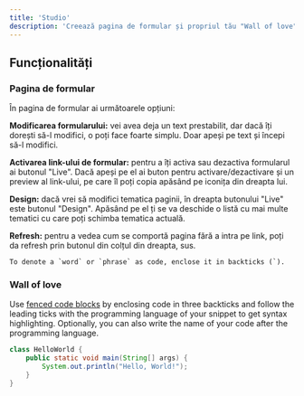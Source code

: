 ```yaml
---
title: 'Studio'
description: 'Creează pagina de formular și propriul tău "Wall of love"'
---
```


## Funcționalități

### Pagina de formular

În pagina de formular ai următoarele opțiuni:

**Modificarea formularului:** vei avea deja un text prestabilit, dar dacă îți dorești să-l modifici, o poți face foarte simplu. Doar apeși pe text și începi să-l modifici.

**Activarea link-ului de formular:** pentru a îți activa sau dezactiva formularul ai butonul "Live". Dacă apeși pe el ai buton pentru activare/dezactivare și un preview al link-ului, pe care îl poți copia apăsând pe iconița din dreapta lui.

**Design:** dacă vrei să modifici tematica paginii, în dreapta butonului "Live" este butonul "Design". Apăsând pe el ți se va deschide o listă cu mai multe tematici cu care poți schimba tematica actuală.

**Refresh:** pentru a vedea cum se comportă pagina fără a intra pe link, poți da refresh prin butonul din colțul din dreapta, sus.

```
To denote a `word` or `phrase` as code, enclose it in backticks (`).
```

### Wall of love

Use [fenced code blocks](https://www.markdownguide.org/extended-syntax/#fenced-code-blocks) by enclosing code in three backticks and follow the leading ticks with the programming language of your snippet to get syntax highlighting. Optionally, you can also write the name of your code after the programming language.

```java HelloWorld.java
class HelloWorld {
    public static void main(String[] args) {
        System.out.println("Hello, World!");
    }
}
```
